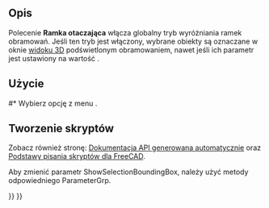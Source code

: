 <languages/>

{{Docnav/pl
|[[Std_DrawStyle/pl|Styl kreślenia]]
|[[Std_ViewIvStereoRedGreen/pl|Widok stereo czerwony / cyjan]]
|[[Std_View_Menu/pl|Std: Menu Widok]]
|IconL=Std_DrawStyle.svg
|IconR=Std_ViewIvStereoRedGreen.svg
|IconC=Freecad.svg
}}

{{GuiCommand/pl
|Name=Std SelBoundingBox
|Name/pl=Std: Ramka otaczająca
|MenuLocation=Widok → Ramka otaczająca
|Workbenches=wszystkie
|Version=0.19
|SeeAlso=[[Std_DrawStyle/pl|Styl kreślenia]]
}}

<span id="Description"></span>
==Opis==

<div class="mw-translate-fuzzy">
Polecenie '''Ramka otaczająca''' włącza globalny tryb wyróżniania ramek obramowań. Jeśli ten tryb jest włączony, wybrane obiekty są oznaczane w oknie [[3D_view/pl|widoku 3D]] podświetlonym obramowaniem, nawet jeśli ich parametr {{PropertyView|Styl zaznaczenia}} jest ustawiony na wartość {{incode|Kształt}}.
</div>

<span id="Usage"></span>
==Użycie==

#* Wybierz opcję z menu {{MenuCommand|Widok → [[Image:Std_SelBoundingBox.svg|16px]] Ramka otaczająca}}.

<span id="Scripting"></span>
==Tworzenie skryptów==

Zobacz również stronę: [https://freecad.github.io/SourceDoc/ Dokumentacja API generowana automatycznie] oraz [[FreeCAD_Scripting_Basics/pl|Podstawy pisania skryptów dla FreeCAD]].

Aby zmienić parametr ShowSelectionBoundingBox, należy użyć metody {{incode|SetBool}} odpowiedniego ParameterGrp.

{{Code|code=
import FreeCAD, FreeCADGui

grp = FreeCAD.ParamGet("User parameter:BaseApp/Preferences/View")
if grp.GetBool("ShowSelectionBoundingBox"):
    grp.SetBool("ShowSelectionBoundingBox", False)
else:
    grp.SetBool("ShowSelectionBoundingBox", True)

FreeCADGui.updateCommands()
}}


{{Docnav/pl
|[[Std_DrawStyle/pl|Styl kreślenia]]
|[[Std_ViewIvStereoRedGreen/pl|Widok stereo czerwony / cyjan]]
|[[Std_View_Menu/pl|Std: Menu Widok]]
|IconL=Std_DrawStyle.svg
|IconR=Std_ViewIvStereoRedGreen.svg
|IconC=Freecad.svg
}}

{{Std_Base_navi{{#translation:}}}}
{{Userdocnavi{{#translation:}}}}